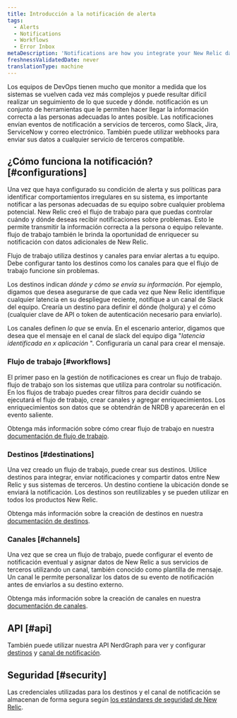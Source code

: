 ```yaml
---
title: Introducción a la notificación de alerta
tags:
  - Alerts
  - Notifications
  - Workflows
  - Error Inbox
metaDescription: 'Notifications are how you integrate your New Relic data with third-party services, such as Slack, Email, Jira, and ServiceNow.'
freshnessValidatedDate: never
translationType: machine
---
```


Los equipos de DevOps tienen mucho que monitor a medida que los sistemas se vuelven cada vez más complejos y puede resultar difícil realizar un seguimiento de lo que sucede y dónde. notificación es un conjunto de herramientas que le permiten hacer llegar la información correcta a las personas adecuadas lo antes posible. Las notificaciones envían eventos de notificación a servicios de terceros, como Slack, Jira, ServiceNow y correo electrónico. También puede utilizar webhooks para enviar sus datos a cualquier servicio de terceros compatible.

## ¿Cómo funciona la notificación? [#configurations]

Una vez que haya configurado su condición de alerta y sus políticas para identificar comportamientos irregulares en su sistema, es importante notificar a las personas adecuadas de su equipo sobre cualquier problema potencial. New Relic creó el flujo de trabajo para que puedas controlar cuándo y dónde deseas recibir notificaciones sobre problemas. Esto le permite transmitir la información correcta a la persona o equipo relevante. flujo de trabajo también le brinda la oportunidad de enriquecer su notificación con datos adicionales de New Relic.

Flujo de trabajo utiliza destinos y canales para enviar alertas a tu equipo. Debe configurar tanto los destinos como los canales para que el flujo de trabajo funcione sin problemas.

Los destinos indican *dónde y cómo se envía su información*. Por ejemplo, digamos que desea asegurarse de que cada vez que New Relic identifique cualquier latencia en su despliegue reciente, notifique a un canal de Slack del equipo. Crearía un destino para definir el dónde (holgura) y el cómo (cualquier clave de API o token de autenticación necesario para enviarlo).

Los canales definen *lo que* se envía. En el escenario anterior, digamos que desea que el mensaje en el canal de slack del equipo diga &quot;*latencia identificada en x aplicación* &quot;. Configuraría un canal para crear el mensaje.

### Flujo de trabajo [#workflows]

El primer paso en la gestión de notificaciones es crear un flujo de trabajo. flujo de trabajo son los sistemas que utiliza para controlar su notificación. En los flujos de trabajo puedes crear filtros para decidir cuándo se ejecutará el flujo de trabajo, crear canales y agregar enriquecimientos. Los enriquecimientos son datos que se obtendrán de NRDB y aparecerán en el evento saliente.

Obtenga más información sobre cómo crear flujo de trabajo en nuestra [documentación de flujo de trabajo](/docs/alerts-applied-intelligence/applied-intelligence/incident-workflows/incident-workflows/).

### Destinos [#destinations]

Una vez creado un flujo de trabajo, puede crear sus destinos. Utilice destinos para integrar, enviar notificaciones y compartir datos entre New Relic y sus sistemas de terceros. Un destino contiene la ubicación donde se enviará la notificación. Los destinos son reutilizables y se pueden utilizar en todos los productos New Relic.

Obtenga más información sobre la creación de destinos en nuestra [documentación de destinos](/docs/alerts-applied-intelligence/notifications/destinations/).

### Canales [#channels]

Una vez que se crea un flujo de trabajo, puede configurar el evento de notificación eventual y asignar datos de New Relic a sus servicios de terceros utilizando un canal, también conocido como plantilla de mensaje. Un canal le permite personalizar los datos de su evento de notificación antes de enviarlos a su destino externo.

Obtenga más información sobre la creación de canales en nuestra [documentación de canales](/docs/alerts-applied-intelligence/notifications/message-templates/).

## API [#api]

También puede utilizar nuestra API NerdGraph para ver y configurar [destinos](/docs/apis/nerdgraph/examples/nerdgraph-api-notifications-destinations) y [canal de notificación](/docs/apis/nerdgraph/examples/nerdgraph-api-notifications-channels).

## Seguridad [#security]

Las credenciales utilizadas para los destinos y el canal de notificación se almacenan de forma segura según [los estándares de seguridad de New Relic](/docs/security/security-privacy/compliance/data-encryption).